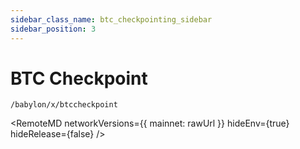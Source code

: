```yaml
---
sidebar_class_name: btc_checkpointing_sidebar
sidebar_position: 3
---
```


# BTC Checkpoint

`/babylon/x/btccheckpoint`



<RemoteMD
  networkVersions={{
    mainnet: rawUrl
  }}
  hideEnv={true}
  hideRelease={false}
/>
